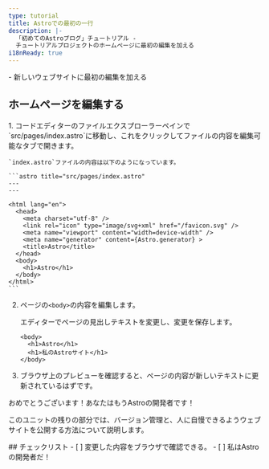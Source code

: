 ```yaml
---
type: tutorial
title: Astroでの最初の一行
description: |-
  「初めてのAstroブログ」チュートリアル -
  チュートリアルプロジェクトのホームページに最初の編集を加える
i18nReady: true
---
```



<PreCheck>
  - 新しいウェブサイトに最初の編集を加える
</PreCheck>

## ホームページを編集する

<Steps>
1. コードエディターのファイルエクスプローラーペインで`src/pages/index.astro`に移動し、これをクリックしてファイルの内容を編集可能なタブで開きます。

    `index.astro`ファイルの内容は以下のようになっています。

    ```astro title="src/pages/index.astro"
    ---
    ---

    <html lang="en">
      <head>
        <meta charset="utf-8" />
        <link rel="icon" type="image/svg+xml" href="/favicon.svg" />
        <meta name="viewport" content="width=device-width" />
        <meta name="generator" content={Astro.generator} >
        <title>Astro</title>
      </head>
      <body>
        <h1>Astro</h1>
      </body>
    </html>
    ```

2. ページの`<body>`の内容を編集します。

    エディターでページの見出しテキストを変更し、変更を保存します。

    ```astro title="src/pages/index.astro" del={2} ins={3}
    <body>
      <h1>Astro</h1>
      <h1>私のAstroサイト</h1>
    </body>
    ```

3. ブラウザ上のプレビューを確認すると、ページの内容が新しいテキストに更新されているはずです。
</Steps>

おめでとうございます！あなたはもうAstroの開発者です！

このユニットの残りの部分では、バージョン管理と、人に自慢できるようウェブサイトを公開する方法について説明します。


<Box icon="check-list">
## チェックリスト

<Checklist>
- [ ] 変更した内容をブラウザで確認できる。
- [ ] 私はAstroの開発者だ！
</Checklist>
</Box>
